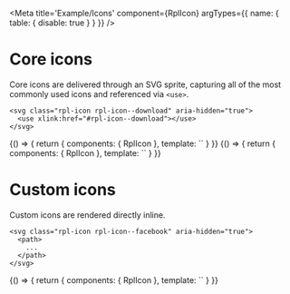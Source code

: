 
<Meta
  title='Example/Icons'
  component={RplIcon}
  argTypes={{
    name: { table: { disable: true } }
  }}
/>

# Core icons

Core icons are delivered through an SVG sprite, capturing all of the most commonly used icons and referenced via `<use>`.

```
<svg class="rpl-icon rpl-icon--download" aria-hidden="true">
  <use xlink:href="#rpl-icon--download"></use>
</svg>
```

<Canvas>
  <Story name='Download'>
    {() => {
      return {
        components: { RplIcon },
        template: `<RplIcon name="download"></RplIcon>`
      }
    }}
  </Story>
  <Story name='Home'>
    {() => {
      return {
        components: { RplIcon },
        template: `<RplIcon name="home"></RplIcon>`
      }
    }}
  </Story>
</Canvas>

# Custom icons

Custom icons are rendered directly inline.

```
<svg class="rpl-icon rpl-icon--facebook" aria-hidden="true">
  <path>
    ...
  </path>
</svg>
```

<Canvas>
  <Story name='Facebook'>
    {() => {
      return {
        components: { RplIcon },
        template: `<RplIcon name="facebook"></RplIcon>`
      }
    }}
  </Story>
</Canvas>
